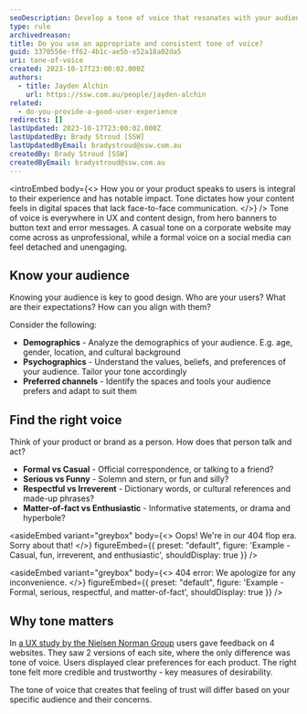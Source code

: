```yaml
---
seoDescription: Develop a tone of voice that resonates with your audience by understanding their demographics, psychographics, and preferred channels. Adopt a voice that aligns with your product or brand's personality to create a consistent user experience across all digital spaces.
type: rule
archivedreason:
title: Do you use an appropriate and consistent tone of voice?
guid: 3370556e-ff62-4b1c-ae5b-e52a18a02da5
uri: tone-of-voice
created: 2023-10-17T23:00:02.000Z
authors:
  - title: Jayden Alchin
    url: https://ssw.com.au/people/jayden-alchin
related:
  - do-you-provide-a-good-user-experience
redirects: []
lastUpdated: 2023-10-17T23:00:02.000Z
lastUpdatedBy: Brady Stroud [SSW]
lastUpdatedByEmail: bradystroud@ssw.com.au
createdBy: Brady Stroud [SSW]
createdByEmail: bradystroud@ssw.com.au
---
```


<introEmbed
  body={<>
How you or your product speaks to users is integral to their experience and has notable impact.
Tone dictates how your content feels in digital spaces that lack face-to-face communication.
  </>}
/>
Tone of voice is everywhere in UX and content design, from hero banners to button text and error messages.
A casual tone on a corporate website may come across as unprofessional, while a formal voice on a social media can feel detached and unengaging.

## Know your audience

Knowing your audience is key to good design.
Who are your users? What are their expectations? How can you align with them?

Consider the following:

- **Demographics** - Analyze the demographics of your audience. E.g. age, gender, location, and cultural background
- **Psychographics** - Understand the values, beliefs, and preferences of your audience. Tailor your tone accordingly
- **Preferred channels** - Identify the spaces and tools your audience prefers and adapt to suit them

## Find the right voice

Think of your product or brand as a person. How does that person talk and act?

- **Formal vs Casual** - Official correspondence, or talking to a friend?
- **Serious vs Funny** - Solemn and stern, or fun and silly?
- **Respectful vs Irreverent** - Dictionary words, or cultural references and made-up phrases?
- **Matter-of-fact vs Enthusiastic** - Informative statements, or drama and hyperbole?

<asideEmbed
  variant="greybox"
  body={<>
    Oops! We're in our 404 flop era. Sorry about that!
  </>}
  figureEmbed={{
    preset: "default",
    figure: 'Example - Casual, fun, irreverent, and enthusiastic',
    shouldDisplay: true
  }}
/>

<asideEmbed
  variant="greybox"
  body={<>
    404 error: We apologize for any inconvenience.
  </>}
  figureEmbed={{
    preset: "default",
    figure: 'Example - Formal, serious, respectful, and matter-of-fact',
    shouldDisplay: true
  }}
/>

## Why tone matters

In [a UX study by the Nielsen Norman Group](https://www.nngroup.com/articles/tone-voice-users/) users gave feedback on 4 websites. They saw 2 versions of each site, where the only difference was tone of voice.
Users displayed clear preferences for each product. The right tone felt more credible and trustworthy - key measures of desirability.

The tone of voice that creates that feeling of trust will differ based on your specific audience and their concerns.
